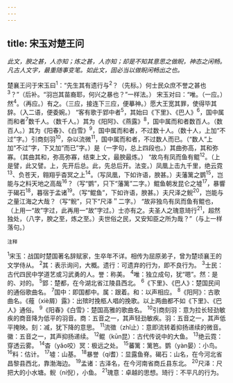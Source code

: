 ```yaml
---
---
---
```

title: 宋玉对楚王问
---



*此文，腴之甚，人亦知；炼之甚，人亦知；却是不知其意思之做睨，神态之闲畅。凡古人文字，最重随事变笔。如此文，固必当以做睨闲畅出之也。*

楚襄王问于宋玉曰<sup>1</sup>：“先生其有遗行与<sup>2</sup>？（先标。）何士民众庶不誉之甚也<sup>3</sup>？”（后补。“羽岂其苗裔耶，何兴之暴也？”一样法。）
宋玉对曰：“唯。（一应。）然<sup>4</sup>。（再应。）有之。（三应，接连下三应，便摹神。）愿大王宽其罪，使得毕其辞。（入二语，便委婉。）
“客有歌于郢中者<sup>5</sup>，其始曰《下里》、《巴人》<sup>6</sup>，国中属而和者<sup>7</sup>数千人。（数千人。）其为《阳阿》、《燕露》<sup>8</sup>，国中属而和者数百人。（数百人。）其为《阳春》、《白雪》<sup>9</sup>，国中属而和者，不过数十人。（数十人，上加“不过”字。）引商刻羽<sup>10</sup>，杂以流微<sup>11</sup>，国中属而和者，不过数人而已。（“数人”上加“不过”字，下又加“而已”字。）是（一字句，总上四段也。）其曲弥高，其和弥寡。（其曲其和，弥高弥寡，结束上文，最腴最炼。）
“故鸟有凤而鱼有鲲<sup>12</sup>。（上是譬，此又譬。上，先开后总。此，先总后开。法变。）凤凰上击九千里，绝云霓<sup>13</sup>、负苍天，翱翔乎杳冥之上<sup>14</sup>。（写凤凰，下如许语，腴甚。）夫藩篱之鹦<sup>15</sup>，岂能与之料天地之高哉<sup>16</sup>？（写“鹦”，只下“藩篱”二字。）鲲鱼朝发昆仑之墟<sup>17</sup>，暴響于碣石<sup>18</sup>，暮宿于孟诸<sup>19</sup>。（写“鲲鱼”，下如许语，腴甚。）夫尺泽之鲵<sup>20</sup>，岂能与之量江海之大哉？（写“鲵”，只下“尺泽＂二字。）
“故非独鸟有凤而鱼有鲲也，（上用一“故”字过，此再用一“故”字过。）士亦有之。夫圣人之瑰意琦行<sup>21</sup>，超然独处，（八字，腴之至，炼之至。）夫世俗之民，又安知臣之所为哉？”（与上一样落句。）

<sup>注释</sup>

<sup>1</sup>宋玉：战国时楚国著名辞赋家，生卒年不详。相传为屈原弟子，曾为楚顷襄王的文学侍从。
<sup>2</sup>其：表示询问，大概。遗行：可遗弃的行为，即不良行为。
<sup>3</sup>士民：古代四民中学道艺或习武勇的人。誉：称美。
<sup>4</sup>唯：独立成句，犹“嗯”。然：是的、对的。
<sup>5</sup>郢：楚都，在今湖北省江陵县西北。
<sup>6</sup>《下里》、《巴人》：楚国民间的通俗歌曲名。
<sup>7</sup>国中：即国都中。属：跟着。和：以声相应。
<sup>8</sup>《阳阿》：古歌曲名。《薤（xiè屑）露》：出殡时挽柩人唱的挽歌。以上两曲都不如《下里》、《巴人》通俗。
<sup>9</sup>《阳春》《白雪》：楚国高雅的歌曲名。
<sup>10</sup>引商刻羽：意为拉长轻劲敏疾的商音降为低平的羽音。商：五音之一，其声轻劲敏疾。羽：五音之一，其声低平掩映。刻：减，犹下降的意思。
<sup>11</sup>流徵（zhǐ止）：意即流转着抑扬递续的微音。徽：五音之一，其声抑扬递续。
<sup>12</sup>鲲（kūn昆）：古代传说中的大鱼。
<sup>13</sup>绝云霓：穿透云雾。
<sup>14</sup>杳（yǎo咬）冥：极远之处。
<sup>15</sup>蕃篱：篱笆。鹦（yàn晏）：小鸟。
<sup>16</sup>料：估计。
<sup>17</sup>墟：山基。
<sup>18</sup>暴誉（qí耆）：显露鱼脊。碣石：山名，在今河北省昌黎县西北，靠渤海边。
<sup>19</sup>孟诸：古泽名，在今河南省商丘县东北。
<sup>20</sup>尺泽：尺把大的小水塘。鲵（ní倪），小鱼。
<sup>21</sup>瑰意：卓越的思想。琦行：不平凡的行为。